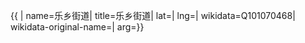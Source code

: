 {{ {{{1|PRC admin/showdata}}}|
name=乐乡街道|
title=乐乡街道|
lat=|
lng=|
wikidata=Q101070468|
wikidata-original-name=|
arg={{{arg|}}}}}